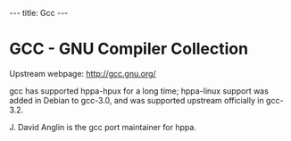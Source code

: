 ---
title: Gcc
---

= GCC - GNU Compiler Collection =

Upstream webpage: http://gcc.gnu.org/

gcc has supported hppa-hpux for a long time; hppa-linux support was added in Debian to gcc-3.0, and was supported upstream officially in gcc-3.2.

J. David Anglin is the gcc port maintainer for hppa.